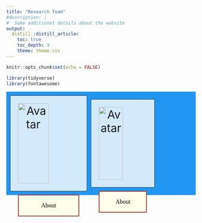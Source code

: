 ```yaml
---
title: "Research Team"
#description: |
#  Some additional details about the website
output:
  distill::distill_article:
    toc: true
    toc_depth: 3
    theme: theme.css
---
```


```r
knitr::opts_chunk$set(echo = FALSE)

library(tidyverse)
library(fontawesome)
```

<html>
<head>
<meta name="viewport" content="width=device-width, initial-scale=1">
<style>
.container {
  position: relative;
  width: 50%;
}

.image {
  display: block;
  width: 100%;
  height: auto;
}

.overlay {
  position: absolute;
  top: 0;
  bottom: 0;
  left: 0;
  right: 0;
  height: 100%;
  width: 100%;
  opacity: 0;
  transition: .5s ease;
  background-color: #008CBA;
}

.container:hover .overlay {
  opacity: 1;
}

.text {
  color: white;
  font-size: 20px;
  position: absolute;
  top: 50%;
  left: 50%;
  -webkit-transform: translate(-50%, -50%);
  -ms-transform: translate(-50%, -50%);
  transform: translate(-50%, -50%);
  text-align: center;
}

.collapsible {
  background-color: #fffeea;
  color: black;
  cursor: pointer;
  padding: 18px;
  width: 100%;
  border: 2px solid #A5352A;
  text-align: left;
  outline: none;
  font-size: 16px;
  font-family: Merriweather;
}

.active, .collapsible:hover {
  background-color: #A5352A} 

.content {
  padding: 0 18px;
  display: none;
  overflow: hidden;
  width: 100%;
  background-color: #fffeea;
}

.grid-container {
  display: grid;
  grid-template-columns: auto auto auto;
  background-color: #2196F3;
  padding: 10px;
}
.grid-item {
  background-color: rgba(255, 255, 255, 0.8);
  border: 1px solid rgba(0, 0, 0, 0.8);
  padding: 20px;
  font-size: 30px;
  text-align: center;
}
</style>
</head>
<body>

<div class="grid-container">
  <div class="grid-item">
  
<div class="container">
  <img src="images/jftnese.jpg" alt="Avatar" class="image">
  <div class="overlay"><div class="text">Principal Investigator</div></div>
</div>

<p></p>
<button type="button" class="collapsible"><center>About</center></button>
<div class="content">

<p>
Joe is a Research Associate Professor at [Behavioral Research and Teaching](https://www.brtprojects.org/) at the University of Oregon. He received his Ph.D. in school psychology from the University of Maryland, and his B.A from the University of California at Santa Barbara. His goal is to bridge assessment and intervention in a meaningful way; to provide access to reliable and relevant data, interpret student responsiveness to intervention, and offer instructional recommendations to teachers to increase student achievement. Joe was the Principal Investigator of [CORE](https://ies.ed.gov/funding/grantsearch/details.asp?ID=1492), a project to develop and validate a computerized assessment system of oral reading fluency that serves as the foundational work for CORE + Prosody.

As PI of CORE + Prosody, Joe is responsible for all aspects of the CORE + Prosody project. He serves as a data scientist for the project, and leads the Human-Rated Prosody and the Comprehension & Cognitive Load Studies.
</p>
</div>
<p></p>

</div>  

<div class="grid-container">
  <div class="grid-item">
  
<div class="container">
  <img src="images/kamata.jpg" alt="Avatar" class="image">
  <div class="overlay"><div class="text">Co-Principal Investigator</div></div>
</div>

<p></p>
<button type="button" class="collapsible"><center>About</center></button>
<div class="content">

<p>
Aki is a Professor in the Department of Education Policy & Leadership and the Department of Psyschology at Southern Methodist University. His primary research interest is psychometrics and educational and psychological measurement, focusing on development and implementation of item-level test data analysis methodology through various modeling framework, including item response theory, multilevel modeling, and structural equation modeling. Aki is also the Principal Investigator of a project to [Develop Computational Tools for Model-Based Oral Reading Fluency Assessments](https://ies.ed.gov/funding/grantsearch/details.asp?ID=3410).

As Co-PI of CORE + Prosody, Aki shares responsibility for all aspects of the project, and leads all psychometric modeling, including the study to measure and score prosody, and the calibration, equating, linking study.
</p>
</div>
<p></p>

</div> 




</div>



<script>
var coll = document.getElementsByClassName("collapsible");
var i;

for (i = 0; i < coll.length; i++) {
  coll[i].addEventListener("click", function() {
    this.classList.toggle("active");
    var content = this.nextElementSibling;
    if (content.style.display === "block") {
      content.style.display = "none";
    } else {
      content.style.display = "block";
    }
  });
}
</script>

</body>
</html>


